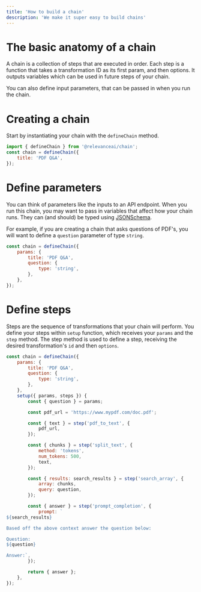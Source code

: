 ```yaml
---
title: 'How to build a chain'
description: 'We make it super easy to build chains'
---
```


# The basic anatomy of a chain

A chain is a collection of steps that are executed in order. Each step is a function that takes a transformation ID as its first param, and then options. It outputs variables which can be used in future steps of your chain.

You can also define input parameters, that can be passed in when you run the chain.

# Creating a chain

Start by instantiating your chain with the `defineChain` method.

```js
import { defineChain } from '@relevanceai/chain';
const chain = defineChain({
    title: 'PDF Q&A',
});
```

# Define parameters

You can think of parameters like the inputs to an API endpoint. When you run this chain, you may want to pass in variables that affect how your chain runs. They can (and should) be typed using [JSONSchema](https://json-schema.org/understanding-json-schema/reference/type.html).

For example, if you are creating a chain that asks questions of PDF's, you will want to define a `question` parameter of type `string`.

```js
const chain = defineChain({
    params: {
        title: 'PDF Q&A',
        question: {
            type: 'string',
        },
    },
});
```

# Define steps

Steps are the sequence of transformations that your chain will perform. You define your steps within `setup` function, which receives your `params` and the `step` method. The step method is used to define a step, receiving the desired transformation's `id` and then `options`.

```js
const chain = defineChain({
    params: {
        title: 'PDF Q&A',
        question: {
            type: 'string',
        },
    },
    setup({ params, steps }) {
        const { question } = params;

        const pdf_url = 'https://www.mypdf.com/doc.pdf';

        const { text } = step('pdf_to_text', {
            pdf_url,
        });

        const { chunks } = step('split_text', {
            method: 'tokens',
            num_tokens: 500,
            text,
        });

        const { results: search_results } = step('search_array', {
            array: chunks,
            query: question,
        });

        const { answer } = step('prompt_completion', {
            prompt: `
${search_results}

Based off the above context answer the question below:

Question: 
${question}

Answer:`,
        });

        return { answer };
    },
});
```
